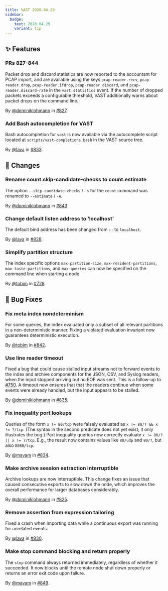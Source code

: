 ```yaml
---
title: VAST 2020.04.29
sidebar:
  badge:
    text: 2020.04.29
    variant: tip
---
```


## ✨ Features

### PRs 827-844

Packet drop and discard statistics are now reported to the accountant for PCAP
import, and are available using the keys `pcap-reader.recv`, `pcap-reader.drop`,
`pcap-reader.ifdrop`, `pcap-reader.discard`, and `pcap-reader.discard-rate` in
the `vast.statistics` event. If the number of dropped packets exceeds a
configurable threshold, VAST additionally warns about packet drops on the
command line.

By [@dominiklohmann](https://github.com/dominiklohmann) in [#827](https://github.com/tenzir/tenzir/pull/827).

### Add Bash autocompletion for VAST

Bash autocompletion for `vast` is now available via the autocomplete script
located at `scripts/vast-completions.bash` in the VAST source tree.

By [@lava](https://github.com/lava) in [#833](https://github.com/tenzir/tenzir/pull/833).

## 🔄 Changes

### Rename count.skip-candidate-checks to count.estimate

The option `--skip-candidate-checks` / `-s` for the `count` command was renamed
to `--estimate` / `-e`.

By [@dominiklohmann](https://github.com/dominiklohmann) in [#843](https://github.com/tenzir/tenzir/pull/843).

### Change default listen address to 'localhost'

The default bind address has been changed from `::` to `localhost`.

By [@lava](https://github.com/lava) in [#828](https://github.com/tenzir/tenzir/pull/828).

### Simplify partition structure

The index specific options `max-partition-size`, `max-resident-partitions`,
`max-taste-partitions`, and `max-queries` can now be specified on the command
line when starting a node.

By [@tobim](https://github.com/tobim) in [#728](https://github.com/tenzir/tenzir/pull/728).

## 🐛 Bug Fixes

### Fix meta index nondeterminism

For some queries, the index evaluated only a subset of all relevant partitions
in a non-deterministic manner. Fixing a violated evaluation invariant now
guarantees deterministic execution.

By [@tobim](https://github.com/tobim) in [#842](https://github.com/tenzir/tenzir/pull/842).

### Use line reader timeout

Fixed a bug that could cause stalled input streams not to forward events to the
index and archive components for the JSON, CSV, and Syslog readers, when the
input stopped arriving but no EOF was sent. This is a follow-up to
[#750](https://github.com/tenzir/vast/pull/750). A timeout now ensures that that
the readers continue when some events were already handled, but the input
appears to be stalled.

By [@dominiklohmann](https://github.com/dominiklohmann) in [#835](https://github.com/tenzir/tenzir/pull/835).

### Fix inequality port lookups

Queries of the form `x != 80/tcp` were falsely evaluated as `x != 80/? && x !=
?/tcp`. (The syntax in the second predicate does not yet exist; it only
illustrates the bug.) Port inequality queries now correctly evaluate `x != 80/?
|| x != ?/tcp`. E.g., the result now contains values like `80/udp` and `80/?`,
but also `8080/tcp`.

By [@mavam](https://github.com/mavam) in [#834](https://github.com/tenzir/tenzir/pull/834).

### Make archive session extraction interruptible

Archive lookups are now interruptible. This change fixes an issue that caused
consecutive exports to slow down the node, which improves the overall
performance for larger databases considerably.

By [@dominiklohmann](https://github.com/dominiklohmann) in [#825](https://github.com/tenzir/tenzir/pull/825).

### Remove assertion from expression tailoring

Fixed a crash when importing data while a continuous export was running for
unrelated events.

By [@lava](https://github.com/lava) in [#830](https://github.com/tenzir/tenzir/pull/830).

### Make stop command blocking and return properly

The `stop` command always returned immediately, regardless of whether it
succeeded. It now blocks until the remote node shut down properly or returns an
error exit code upon failure.

By [@mavam](https://github.com/mavam) in [#849](https://github.com/tenzir/tenzir/pull/849).